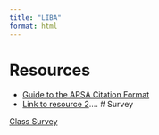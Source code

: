 ```yaml
---
title: "LIBA"
format: html
---
```


# Resources

- [Guide to the APSA Citation Format](https://static1.squarespace.com/static/6175920475097a732cd0ae90/t/6644eab7fe72bb2d5b644b3b/1715792567078/APSA+Style+Guide.pdf)
- [Link to resource 2]()....
# Survey

[Class Survey](https://docs.google.com/forms/d/e/1FAIpQLScP3766W9xhidr5f8I_WfGB64aZ5uXeIErItu-tzH11rMiCZQ/viewform?usp=header)
